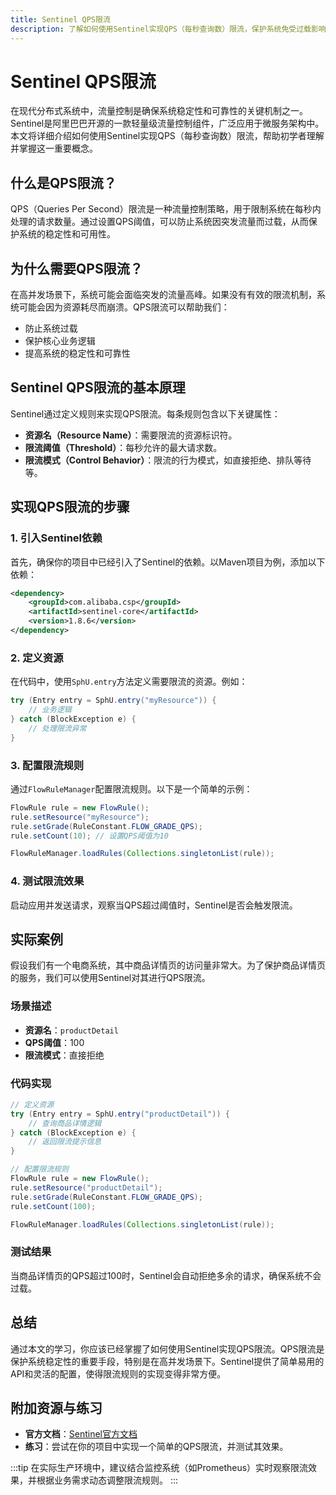 ```yaml
---
title: Sentinel QPS限流
description: 了解如何使用Sentinel实现QPS（每秒查询数）限流，保护系统免受过载影响。
---
```


# Sentinel QPS限流

在现代分布式系统中，流量控制是确保系统稳定性和可靠性的关键机制之一。Sentinel是阿里巴巴开源的一款轻量级流量控制组件，广泛应用于微服务架构中。本文将详细介绍如何使用Sentinel实现QPS（每秒查询数）限流，帮助初学者理解并掌握这一重要概念。

## 什么是QPS限流？

QPS（Queries Per Second）限流是一种流量控制策略，用于限制系统在每秒内处理的请求数量。通过设置QPS阈值，可以防止系统因突发流量而过载，从而保护系统的稳定性和可用性。

## 为什么需要QPS限流？

在高并发场景下，系统可能会面临突发的流量高峰。如果没有有效的限流机制，系统可能会因为资源耗尽而崩溃。QPS限流可以帮助我们：

- 防止系统过载
- 保护核心业务逻辑
- 提高系统的稳定性和可靠性

## Sentinel QPS限流的基本原理

Sentinel通过定义规则来实现QPS限流。每条规则包含以下关键属性：

- **资源名（Resource Name）**：需要限流的资源标识符。
- **限流阈值（Threshold）**：每秒允许的最大请求数。
- **限流模式（Control Behavior）**：限流的行为模式，如直接拒绝、排队等待等。

## 实现QPS限流的步骤

### 1. 引入Sentinel依赖

首先，确保你的项目中已经引入了Sentinel的依赖。以Maven项目为例，添加以下依赖：

```xml
<dependency>
    <groupId>com.alibaba.csp</groupId>
    <artifactId>sentinel-core</artifactId>
    <version>1.8.6</version>
</dependency>
```

### 2. 定义资源

在代码中，使用`SphU.entry`方法定义需要限流的资源。例如：

```java
try (Entry entry = SphU.entry("myResource")) {
    // 业务逻辑
} catch (BlockException e) {
    // 处理限流异常
}
```

### 3. 配置限流规则

通过`FlowRuleManager`配置限流规则。以下是一个简单的示例：

```java
FlowRule rule = new FlowRule();
rule.setResource("myResource");
rule.setGrade(RuleConstant.FLOW_GRADE_QPS);
rule.setCount(10); // 设置QPS阈值为10

FlowRuleManager.loadRules(Collections.singletonList(rule));
```

### 4. 测试限流效果

启动应用并发送请求，观察当QPS超过阈值时，Sentinel是否会触发限流。

## 实际案例

假设我们有一个电商系统，其中商品详情页的访问量非常大。为了保护商品详情页的服务，我们可以使用Sentinel对其进行QPS限流。

### 场景描述

- **资源名**：`productDetail`
- **QPS阈值**：100
- **限流模式**：直接拒绝

### 代码实现

```java
// 定义资源
try (Entry entry = SphU.entry("productDetail")) {
    // 查询商品详情逻辑
} catch (BlockException e) {
    // 返回限流提示信息
}

// 配置限流规则
FlowRule rule = new FlowRule();
rule.setResource("productDetail");
rule.setGrade(RuleConstant.FLOW_GRADE_QPS);
rule.setCount(100);

FlowRuleManager.loadRules(Collections.singletonList(rule));
```

### 测试结果

当商品详情页的QPS超过100时，Sentinel会自动拒绝多余的请求，确保系统不会过载。

## 总结

通过本文的学习，你应该已经掌握了如何使用Sentinel实现QPS限流。QPS限流是保护系统稳定性的重要手段，特别是在高并发场景下。Sentinel提供了简单易用的API和灵活的配置，使得限流规则的实现变得非常方便。

## 附加资源与练习

- **官方文档**：[Sentinel官方文档](https://sentinelguard.io/zh-cn/docs/introduction.html)
- **练习**：尝试在你的项目中实现一个简单的QPS限流，并测试其效果。

:::tip
在实际生产环境中，建议结合监控系统（如Prometheus）实时观察限流效果，并根据业务需求动态调整限流规则。
:::
